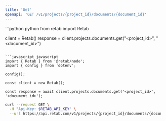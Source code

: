 ```yaml
---
title: 'Get'
openapi: 'GET /v1/projects/{project_id}/documents/{document_id}'
---
```


<RequestExample>
```python python
from retab import Retab

client = Retab()
response = client.projects.documents.get("<project_id>", "<document_id>")
```

```javascript javascript
import { Retab } from '@retab/node';
import { config } from 'dotenv';

config();

const client = new Retab();

const response = await client.projects.documents.get('<project_id>', '<document_id>');
```

```bash curl
curl --request GET \
  -H "Api-Key: $RETAB_API_KEY" \
  --url https://api.retab.com/v1/projects/{project_id}/documents/{document_id}
```

</RequestExample>
